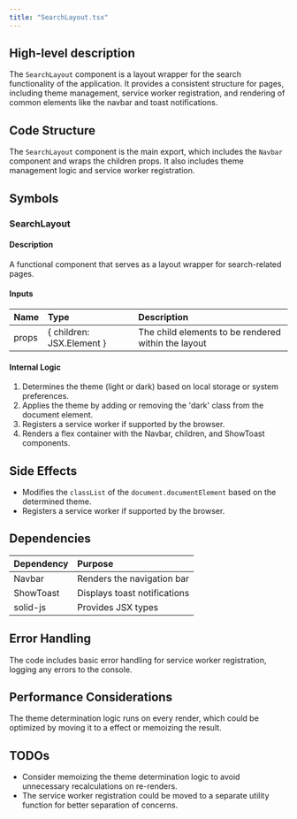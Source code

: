 ```yaml
---
title: "SearchLayout.tsx"
---
```


## High-level description
The `SearchLayout` component is a layout wrapper for the search functionality of the application. It provides a consistent structure for pages, including theme management, service worker registration, and rendering of common elements like the navbar and toast notifications.

## Code Structure
The `SearchLayout` component is the main export, which includes the `Navbar` component and wraps the children props. It also includes theme management logic and service worker registration.

## Symbols

### SearchLayout
#### Description
A functional component that serves as a layout wrapper for search-related pages.

#### Inputs
| Name | Type | Description |
|:-----|:-----|:------------|
| props | { children: JSX.Element } | The child elements to be rendered within the layout |

#### Internal Logic
1. Determines the theme (light or dark) based on local storage or system preferences.
2. Applies the theme by adding or removing the 'dark' class from the document element.
3. Registers a service worker if supported by the browser.
4. Renders a flex container with the Navbar, children, and ShowToast components.

## Side Effects
- Modifies the `classList` of the `document.documentElement` based on the determined theme.
- Registers a service worker if supported by the browser.

## Dependencies
| Dependency | Purpose |
|:-----------|:--------|
| Navbar | Renders the navigation bar |
| ShowToast | Displays toast notifications |
| solid-js | Provides JSX types |

## Error Handling
The code includes basic error handling for service worker registration, logging any errors to the console.

## Performance Considerations
The theme determination logic runs on every render, which could be optimized by moving it to a effect or memoizing the result.

## TODOs
- Consider memoizing the theme determination logic to avoid unnecessary recalculations on re-renders.
- The service worker registration could be moved to a separate utility function for better separation of concerns.